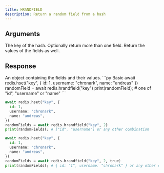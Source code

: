 ```yaml
---
title: HRANDFIELD
description: Return a random field from a hash
---
```


## Arguments

<ParamField body="key" type="string" required>
  The key of the hash.
</ParamField>

<ParamField body="count" type="integer">
  Optionally return more than one field.
</ParamField>

<ParamField body="withValues" type="boolean">
  Return the values of the fields as well.
</ParamField>

## Response

<ResponseField type="Record<string, unknown>" required>
  An object containing the fields and their values.
</ResponseField>

<RequestExample>
```py Basic
await redis.hset("key", {
  id: 1,
  username: "chronark",
  name: "andreas"
 })
randomField = await redis.hrandfield("key")
print(randomField); # one of "id", "username" or  "name"
```

```py Multiple Fields
await redis.hset("key", {
  id: 1,
  username: "chronark",
  name: "andreas",
})
randomFields = await redis.hrandfield("key", 2)
print(randomFields); # ["id", "username"] or any other combination
```

```py With Values
await redis.hset("key", {
  id: 1,
  username: "chronark",
  name: "andreas",
})
randomFields = await redis.hrandfield("key", 2, true)
print(randomFields); # { id: "1", username: "chronark" } or any other combination
```

</RequestExample>
